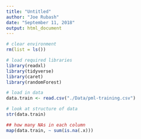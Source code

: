 ```yaml
---
title: "Untitled"
author: "Joe Rubash"
date: "September 11, 2018"
output: html_document
---
```


```r
# clear environment
rm(list = ls())

# load required libraries
library(readxl)
library(tidyverse)
library(caret)
library(randomForest)

# load in data
data.train <- read.csv("./Data/pml-training.csv")

# look at structure of data
str(data.train)

## how many NAs in each column
map(data.train, ~ sum(is.na(.x)))

```
